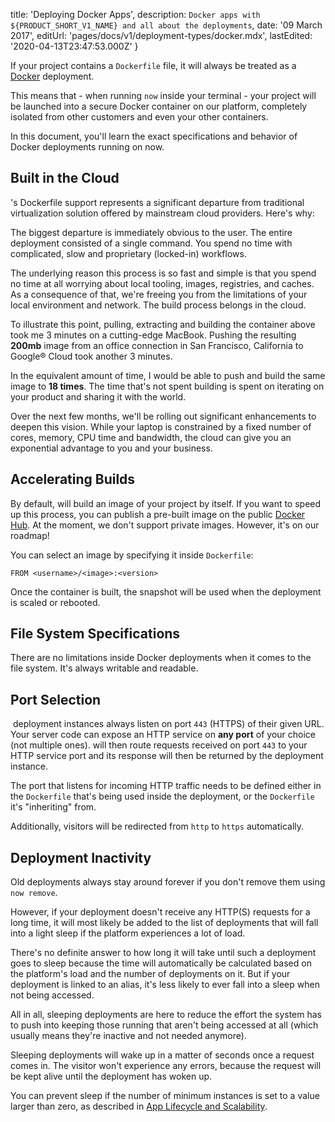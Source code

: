 
  title: 'Deploying Docker Apps',
  description: `Docker apps with ${PRODUCT_SHORT_V1_NAME} and all about the deployments`,
  date: '09 March 2017',
  editUrl: 'pages/docs/v1/deployment-types/docker.mdx',
  lastEdited: '2020-04-13T23:47:53.000Z'
}

If your project contains a `Dockerfile` file, it will always be treated as a [Docker](https://www.docker.com/) deployment.

This means that - when running `now` inside your terminal - your project will be launched into a secure Docker container on our platform, completely isolated from other customers and even your other containers.

In this document, you'll learn the exact specifications and behavior of Docker deployments running on now.

## Built in the Cloud

​<ProductShortV1Name />'s Dockerfile support represents a significant departure from traditional virtualization solution offered by mainstream cloud providers. Here's why:

The biggest departure is immediately obvious to the user. The entire deployment consisted of a single command. You spend no time with complicated, slow and proprietary (locked-in) workflows.

The underlying reason this process is so fast and simple is that you spend no time at all worrying about local tooling, images, registries, and caches. As a consequence of that, we're freeing you from the limitations of your local environment and network. The build process belongs in the cloud.

To illustrate this point, pulling, extracting and building the container above took me 3 minutes on a cutting-edge MacBook. Pushing the resulting **200mb** image from an office connection in San Francisco, California to Google® Cloud took another 3 minutes.

In the equivalent amount of time, I would be able to push and build the same image to <ProductShortV1Name /> **18 times**. The time that's not spent building is spent on iterating on your product and sharing it with the world.

Over the next few months, we'll be rolling out significant enhancements to deepen this vision. While your laptop is constrained by a fixed number of cores, memory, CPU time and bandwidth, the cloud can give you an exponential advantage to you and your business.

## Accelerating Builds

By default, <ProductShortV1Name /> will build an image of your project by itself. If you want to speed up this process, you can publish a pre-built image on the public [Docker Hub](https://hub.docker.com/). At the moment, we don't support private images. However, it's on our roadmap!

You can select an image by specifying it inside `Dockerfile`:

```
FROM <username>/<image>:<version>
```

Once the container is built, the snapshot will be used when the deployment is scaled or rebooted.

## File System Specifications

There are no limitations inside Docker deployments when it comes to the file system. It's always writable and readable.

## Port Selection

​<ProductShortV1Name /> deployment instances always listen on port `443` (HTTPS) of their given URL. Your server code can expose an HTTP service on **any port** of your choice (not multiple ones). <ProductShortV1Name /> will then route requests received on port `443` to your HTTP service port and its response will then be returned by the deployment instance.

The port that listens for incoming HTTP traffic needs to be defined either in the `Dockerfile` that's being used inside the deployment, or the `Dockerfile` it's "inheriting" from.

Additionally, visitors will be redirected from `http` to `https` automatically.

## Deployment Inactivity

Old deployments always stay around forever if you don't remove them using `now remove`.

However, if your deployment doesn't receive any HTTP(S) requests for a long time, it will most likely be added to the list of deployments that will fall into a light sleep if the platform experiences a lot of load.

There's no definite answer to how long it will take until such a deployment goes to sleep because the time will automatically be calculated based on the platform's load and the number of deployments on it. But if your deployment is linked to an alias, it's less likely to ever fall into a sleep when not being accessed.

All in all, sleeping deployments are here to reduce the effort the system has to push into keeping those running that aren't being accessed at all (which usually means they're inactive and not needed anymore).

Sleeping deployments will wake up in a matter of seconds once a request comes in. The visitor won't experience any errors, because the request will be kept alive until the deployment has woken up.

You can prevent sleep if the number of minimum instances is set to a value larger than zero, as described in [App Lifecycle and Scalability](https://zeit.co/docs/guides/app-lifecycle-and-scalability).

